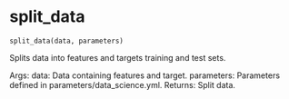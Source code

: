 # split_data { #nodes.split_data }

`split_data(data, parameters)`

Splits data into features and targets training and test sets.

Args:
    data: Data containing features and target.
    parameters: Parameters defined in parameters/data_science.yml.
Returns:
    Split data.